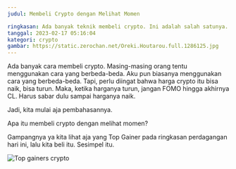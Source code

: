 ```yaml
---
judul: Membeli Crypto dengan Melihat Momen

ringkasan: Ada banyak teknik membeli crypto. Ini adalah salah satunya.
tanggal: 2023-02-17 05:16:04
kategori: crypto
gambar: https://static.zerochan.net/Oreki.Houtarou.full.1286125.jpg
---
```


Ada banyak cara membeli crypto. Masing-masing orang tentu menggunakan cara yang berbeda-beda. Aku pun biasanya menggunakan cara yang berbeda-beda. Tapi, perlu diingat bahwa harga crypto itu bisa naik, bisa turun. Maka, ketika harganya turun, jangan FOMO hingga akhirnya CL. Harus sabar dulu sampai harganya naik.

Jadi, kita mulai aja pembahasannya.

Apa itu membeli crypto dengan melihat momen?

Gampangnya ya kita lihat aja yang Top Gainer pada ringkasan perdagangan hari ini, lalu kita beli itu. Sesimpel itu.

![Top gainers crypto](/gambar-untuk-postingan/top-gainers.png)
